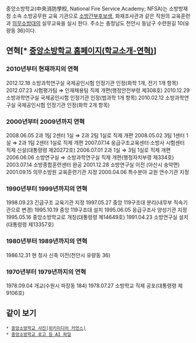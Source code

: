 중앙소방학교(中央消防學校, National Fire Service Academy; NFSA)는 소방방재청 소속 소방공무원 교육 기관으로 [[소방간부후보생]], 화재조사관과 같은 직원의 교육훈련과 [[의무소방대]]의 실무교육을 실시 한다. 주소는 충청남도 천안시 동남구 수련원길 10(유량동 36)이다.

== 연혁[* [http://www.nfsa.go.kr/cnt/sch/sch010301.html 중앙소방학교 홈페이지(학교소개-연혁)]] ==
=== 2010년부터 현재까지의 연혁 ===
2012.12.18       소방과학연구실 국제공인시험 인정기관 인정(화학 1개, 전기 1개 항목)
2012.07.23       시험평가팀 ⇒ 인재채용팀 직제 개편(행정안전부령 제308호)
2010.12.29       소방과학연구실 국제공인시험 인정기관 인정(법과학 1개 항목)
2010.02.12       소방과학연구실 국제공인시험 인정기관 인정(화학 2개 항목)
=== 2000년부터 2009년까지 연혁 ===
2008.06.05       2과 1팀 2센터 1실 ⇒ 2과 2팀 1실로 직제 개편
2008.05.02       3팀 1센터 1실 ⇒ 2과 1팀 2센터 1실로 직제 개편
2007.07.14       응급구조교육센터·소방사 시험센터 직제 신설(대통령령 제20272호)
2006.07.01       2과 1실 ⇒ 3팀 1실로 직제 개편
2006.06.06       소방연구실 ⇒ 소방과학연구실 직제 개편(행정자치부령 제334호)
2003.07.14       소방종합훈련센터 완공
2001.12.28       소방연구실 이전 (아산시 송악면)
2001.09.15       의무소방원 교육훈련기관 지정
2000.04.06       특수분야 교원 연수기관 지정
=== 1990년부터 1999년까지의 연혁 ===
1998.09.23       긴급구조 교육기관 지정
1997.05.27       중앙 119구조대 분리(내무부 직속기관으로 변경)
1995.10.19       중앙 119구조대 설치
1995.06.05       응급구조사 양성기관 지정
1995.05.16       중앙소방학교로 개칭(대통령령 제14649호)
1991.04.23       소방연구실 설치(대통령령 제13357호)
=== 1980년부터 1989년까지의 연혁 ===
1986.12.31       현 청사 신축 이전(천안시 유량동 36)
=== 1970년부터 1979년까지의 연혁 ===
1978.09.04       개교(수원시 파장동 184)
1978.07.27       소방학교 직제 공포(대통령령 제9106호)

== 같이 보기 ==
 * [https://commons.wikimedia.org/wiki/%EC%A4%91%EC%95%99%EC%86%8C%EB%B0%A9%ED%95%99%EA%B5%90 중앙소방학교 사진(위키미디어 커먼스)]
 * [https://www.evernote.com/shard/s194/sh/60ccf11f-02d5-48c0-a795-0fe2f2100381/0f82b19ea28663c02d20fb9ce30d7867 중앙소방학교 로고 등 AI 파일]

